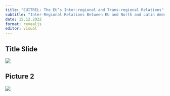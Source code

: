 ```yaml
---
title: "EUITREL: The EU’s Inter-regional and Trans-regional Relations"
subtitle: "Inter-Regional Relations Between EU and North and Latin America"
date: 15.12.2022 
format: revealjs
editor: visual
---
```


## Title Slide

![](/lecture/images/Hakan Mehmetcik 2022 Autumn 5/Hakan Mehmetcik 2022 Autumn 5.png)

## Picture 2

![](/lecture/images/Hakan Mehmetcik 2022 Autumn 5/WhatsApp Image 2023-12-10 at 12.59.11 AM.jpeg)
